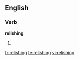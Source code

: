 ==English==

===Verb===
'''relishing'''

# {{present participle of|[[relish]]}}

[[fr:relishing]]
[[te:relishing]]
[[vi:relishing]]